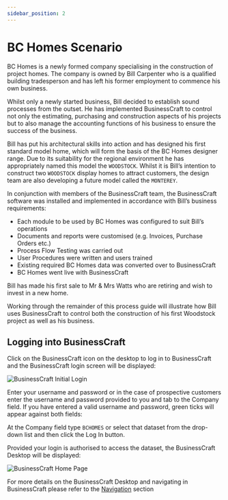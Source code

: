 ```yaml
---
sidebar_position: 2
---
```


# BC Homes Scenario

BC Homes is a newly formed company specialising in the construction of project homes. The company is owned by Bill Carpenter who is a qualified building tradesperson and has left his former employment to commence his own business.

Whilst only a newly started business, Bill decided to establish sound processes from the outset. He has implemented BusinessCraft to control not only the estimating, purchasing and construction aspects of his projects but to also manage the accounting functions of his business to ensure the success of the business.

Bill has put his architectural skills into action and has designed his first standard model home, which will form the basis of the BC Homes designer range. Due to its suitability for the regional environment he has appropriately named this model the `WOODSTOCK`. Whilst it is Bill’s intention to construct two `WOODSTOCK` display homes to attract customers, the design team are also developing a future model called the `MONTEREY`.

In conjunction with members of the BusinessCraft team, the BusinessCraft software was installed and implemented in accordance with Bill’s business requirements:
- Each module to be used by BC Homes was configured to suit Bill’s operations
- Documents and reports were customised (e.g. Invoices, Purchase Orders etc.)
- Process Flow Testing was carried out
- User Procedures were written and users trained
- Existing required BC Homes data was converted over to BusinessCraft
- BC Homes went live with BusinessCraft

Bill has made his first sale to Mr & Mrs Watts who are retiring and wish to invest in a new home.

Working through the remainder of this process guide will illustrate how Bill uses BusinessCraft to control both the construction of his first Woodstock project as well as his business.

## Logging into BusinessCraft

Click on the BusinessCraft icon on the desktop to log in to BusinessCraft and the BusinessCraft login screen will be displayed:

![BusinessCraft Initial Login](./img/bc-homes-login-1.png)

Enter your username and password or in the case of prospective customers enter the username and password provided to you and tab to the Company field. If you have entered a valid username and password, green ticks will appear against both fields:

At the Company field type `BCHOMES` or select that dataset from the drop-down list and then click the Log In button.

Provided your login is authorised to access the dataset, the BusinessCraft Desktop will be displayed:

![BusinessCraft Home Page](./img/navigation-home.png)

For more details on the BusinessCraft Desktop and navigating in BusinessCraft please refer to the [Navigation](/docs/getting-started/overview/#navigation) section 